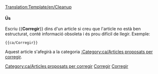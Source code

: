 <noinclude>[[Translation:Template/en/Cleanup]]</noinclude>{{ca/Metacaixa d'avís| tipus = estil
| text  = <strong>Corregir</strong><br>Aquest article necessita polir-se. Ha crescut amb el temps i ara és difícil de llegir. Vostè pot millorar-lo reescrivint parts d'ell o donant-li una nova estructura.
}}<includeonly>[[Category:ca/Articles proposats per corregir]]</includeonly><noinclude>

====Ús====

Escriu <nowiki>{{</nowiki>'''Corregir'''<nowiki>}}</nowiki>  dins d'un article si creu que l'article no està ben estructurat, conté informació obsoleta i és prou difícil de llegir. Exemple:
<pre>{{ca/Corregir}}</pre>
Aquest article s'afegirà a la categoria [[:Category:ca/Articles proposats per corregir]].

[[Category:ca/Plantilles|Corregir]][[Category:ca/Caixes de missatges|Corregir]]
</noinclude>